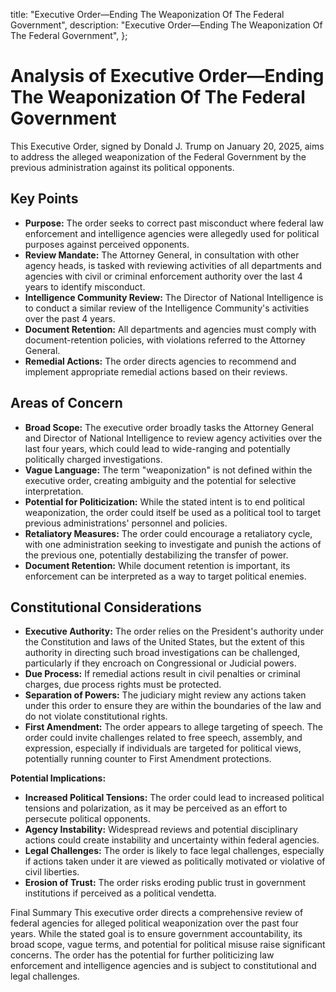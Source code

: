   title: "Executive Order—Ending The Weaponization Of The Federal Government",
  description:
    "Executive Order—Ending The Weaponization Of The Federal Government",
};

# Analysis of Executive Order—Ending The Weaponization Of The Federal Government

This Executive Order, signed by Donald J. Trump on January 20, 2025, aims to address the alleged weaponization of the Federal Government by the previous administration against its political opponents.

## Key Points

- **Purpose:** The order seeks to correct past misconduct where federal law enforcement and intelligence agencies were allegedly used for political purposes against perceived opponents.
- **Review Mandate:** The Attorney General, in consultation with other agency heads, is tasked with reviewing activities of all departments and agencies with civil or criminal enforcement authority over the last 4 years to identify misconduct.
- **Intelligence Community Review:** The Director of National Intelligence is to conduct a similar review of the Intelligence Community's activities over the past 4 years.
- **Document Retention:** All departments and agencies must comply with document-retention policies, with violations referred to the Attorney General.
- **Remedial Actions:** The order directs agencies to recommend and implement appropriate remedial actions based on their reviews.

## Areas of Concern

- **Broad Scope:** The executive order broadly tasks the Attorney General and Director of National Intelligence to review agency activities over the last four years, which could lead to wide-ranging and potentially politically charged investigations.
- **Vague Language:** The term "weaponization" is not defined within the executive order, creating ambiguity and the potential for selective interpretation.
- **Potential for Politicization:** While the stated intent is to end political weaponization, the order could itself be used as a political tool to target previous administrations' personnel and policies.
- **Retaliatory Measures:** The order could encourage a retaliatory cycle, with one administration seeking to investigate and punish the actions of the previous one, potentially destabilizing the transfer of power.
- **Document Retention:** While document retention is important, its enforcement can be interpreted as a way to target political enemies.

## Constitutional Considerations

- **Executive Authority:** The order relies on the President's authority under the Constitution and laws of the United States, but the extent of this authority in directing such broad investigations can be challenged, particularly if they encroach on Congressional or Judicial powers.
- **Due Process:** If remedial actions result in civil penalties or criminal charges, due process rights must be protected.
- **Separation of Powers:** The judiciary might review any actions taken under this order to ensure they are within the boundaries of the law and do not violate constitutional rights.
- **First Amendment:** The order appears to allege targeting of speech. The order could invite challenges related to free speech, assembly, and expression, especially if individuals are targeted for political views, potentially running counter to First Amendment protections.

**Potential Implications:**

- **Increased Political Tensions:** The order could lead to increased political tensions and polarization, as it may be perceived as an effort to persecute political opponents.
- **Agency Instability:** Widespread reviews and potential disciplinary actions could create instability and uncertainty within federal agencies.
- **Legal Challenges:** The order is likely to face legal challenges, especially if actions taken under it are viewed as politically motivated or violative of civil liberties.
- **Erosion of Trust:** The order risks eroding public trust in government institutions if perceived as a political vendetta.

Final Summary
This executive order directs a comprehensive review of federal agencies for alleged political weaponization over the past four years. While the stated goal is to ensure government accountability, its broad scope, vague terms, and potential for political misuse raise significant concerns. The order has the potential for further politicizing law enforcement and intelligence agencies and is subject to constitutional and legal challenges.
